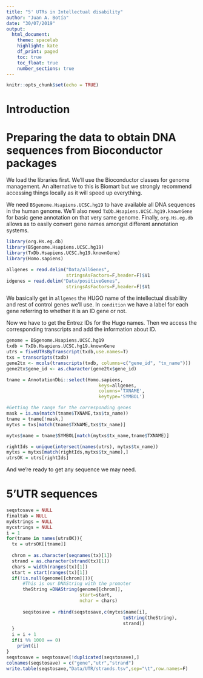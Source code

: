 ```yaml
---
title: "5' UTRs in Intellectual disability"
author: "Juan A. Botía"
date: "30/07/2019"
output: 
  html_document:
    theme: spacelab
    highlight: kate
    df_print: paged
    toc: true
    toc_float: true
    number_sections: true
---
```


```r
knitr::opts_chunk$set(echo = TRUE)
```

# Introduction



# Preparing the data to obtain DNA sequences from Bioconductor packages

We load the libraries first.
We'll use the Bioconductor classes for genome management. An alternative to this is Biomart but we strongly recommend accessing things locally as it will speed up everything.

We need `BSgenome.Hsapiens.UCSC.hg19` to have available all DNA sequences in the human genome. We'll also need `TxDb.Hsapiens.UCSC.hg19.knownGene` for basic gene annotation on that very same genome. Finally, `org.Hs.eg.db` allows as to easily convert gene names amongst different annotation systems. 

```r
library(org.Hs.eg.db)
library(BSgenome.Hsapiens.UCSC.hg19)
library(TxDb.Hsapiens.UCSC.hg19.knownGene)
library(Homo.sapiens)

allgenes = read.delim("Data/allGenes",
                      stringsAsFactors=F,header=F)$V1
idgenes = read.delim("Data/positiveGenes",
                      stringsAsFactors=F,header=F)$V1
```

We basically get in `allgenes` the HUGO name of the intellectual disability and rest of control genes we'll use. In `condition` we have a label for each gene referring to whether it is an ID gene or not.

Now we have to get the Entrez IDs for the Hugo names. Then we access the corresponding transcripts and add the information about ID.

```r
genome = BSgenome.Hsapiens.UCSC.hg19
txdb = TxDb.Hsapiens.UCSC.hg19.knownGene
utrs = fiveUTRsByTranscript(txdb,use.names=T)
txs = transcripts(txdb)
gene2tx <- mcols(transcripts(txdb, columns=c("gene_id", "tx_name")))
gene2tx$gene_id <- as.character(gene2tx$gene_id)

tname = AnnotationDbi::select(Homo.sapiens, 
                                  keys=allgenes, 
                                  columns='TXNAME', 
                                  keytype='SYMBOL')

#Getting the range for the corresponding genes
mask = is.na(match(tname$TXNAME,txs$tx_name))
tname = tname[!mask,]
mytxs = txs[match(tname$TXNAME,txs$tx_name)]

mytxs$name = tname$SYMBOL[match(mytxs$tx_name,tname$TXNAME)]

rightIds = unique(intersect(names(utrs), mytxs$tx_name))
mytxs = mytxs[match(rightIds,mytxs$tx_name),]
utrsOK = utrs[rightIds]

```



And we're ready to get any sequence we may need.

# 5'UTR sequences

```r
seqstosave = NULL
finaltab = NULL
mydstrings = NULL
mycstrings = NULL
i = 1
for(tname in names(utrsOK)){
  tx = utrsOK[[tname]] 
  
  chrom = as.character(seqnames(tx)[1])
  strand = as.character(strand(tx)[1])
  chars = width(ranges(tx)[1])
  start = start(ranges(tx)[1])
  if(!is.null(genome[[chrom]])){
      #This is our DNAString with the promoter
      theString =DNAString(genome[[chrom]],
                           start=start,
                           nchar = chars)
  
      seqstosave = rbind(seqstosave,c(mytxs$name[i],
                                           toString(theString),
                                           strand))
  }
  i = i + 1
  if(i %% 1000 == 0)
    print(i)
}
seqstosave = seqstosave[!duplicated(seqstosave),]
colnames(seqstosave) = c("gene","utr","strand")
write.table(seqstosave,"Data/UTR/strands.tsv",sep="\t",row.names=F)
```



